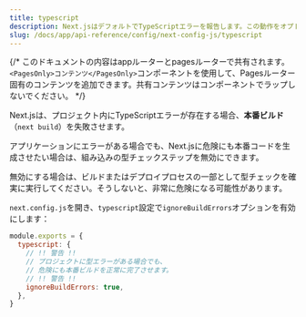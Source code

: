 ```yaml
---
title: typescript
description: Next.jsはデフォルトでTypeScriptエラーを報告します。この動作をオプトアウトする方法をここで学びます。
slug: /docs/app/api-reference/config/next-config-js/typescript
---
```


{/* このドキュメントの内容はappルーターとpagesルーターで共有されます。`<PagesOnly>コンテンツ</PagesOnly>`コンポーネントを使用して、Pagesルーター固有のコンテンツを追加できます。共有コンテンツはコンポーネントでラップしないでください。 */}

Next.jsは、プロジェクト内にTypeScriptエラーが存在する場合、**本番ビルド**（`next build`）を失敗させます。

アプリケーションにエラーがある場合でも、Next.jsに危険にも本番コードを生成させたい場合は、組み込みの型チェックステップを無効にできます。

無効にする場合は、ビルドまたはデプロイプロセスの一部として型チェックを確実に実行してください。そうしないと、非常に危険になる可能性があります。

`next.config.js`を開き、`typescript`設定で`ignoreBuildErrors`オプションを有効にします：

```js filename="next.config.js"
module.exports = {
  typescript: {
    // !! 警告 !!
    // プロジェクトに型エラーがある場合でも、
    // 危険にも本番ビルドを正常に完了させます。
    // !! 警告 !!
    ignoreBuildErrors: true,
  },
}
```

